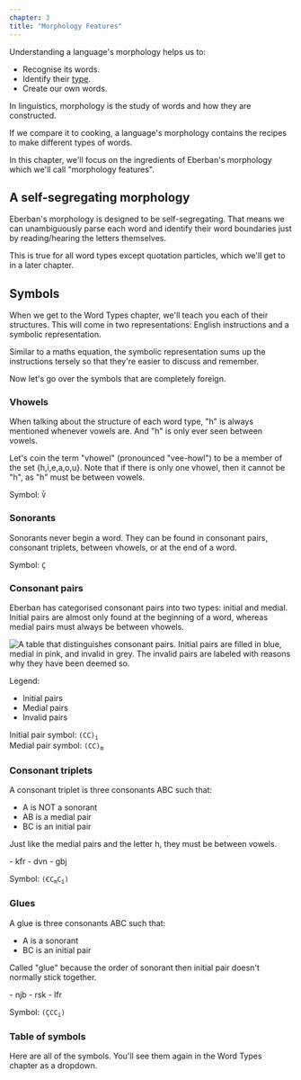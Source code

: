 ```yaml
---
chapter: 3
title: "Morphology Features"
---
```


Understanding a language's morphology helps us to:

- Recognise its words.
- Identify their [type](/chapters/word-types).
- Create our own words.

<Info type="jargon" title="Morphology">
In linguistics, morphology is the study of words and how they are constructed.
</Info>

If we compare it to cooking, a language's morphology contains the recipes to
make different types of words.

In this chapter, we'll focus on the ingredients of Eberban's morphology which
we'll call "morphology&nbsp;features".

## A self-segregating morphology

Eberban's morphology is designed to be self-segregating. That means we can
unambiguously parse each word and identify their word boundaries just by
reading/hearing the letters themselves.

This is true for all word types except quotation particles, which we'll get to
in a later chapter.

## Symbols

When we get to the Word Types chapter, we'll teach you each of their structures.
This will come in two representations: English instructions and a symbolic
representation.

Similar to a maths equation, the symbolic representation sums up the
instructions tersely so that they're easier to discuss and remember.

Now let's go over the symbols that are completely foreign.

### Vhowels

<Info type="jargon" title="Vhowels">
When talking about the structure of each word type, "h" is always mentioned
whenever vowels are. And "h" is only ever seen between vowels.

Let's coin the term "vhowel" (pronounced "vee-howl") to be a member of the set
\{h,i,e,a,o,u\}. Note that if there is only one vhowel, then it cannot be "h",
as "h" must be between vowels.
</Info>

Symbol: `V̌`

### Sonorants

Sonorants never begin a word. They can be found in consonant pairs, consonant
triplets, between vhowels, or at the end of a word. 

Symbol: `Ç`

### Consonant pairs

<Info type="jargon" title="Consonant pairs">
Eberban has categorised consonant pairs into two types: initial and medial.
Initial pairs are almost only found at the beginning of a word, whereas medial
pairs must always be between vhowels.
</Info>

![A table that distinguishes consonant pairs. Initial pairs are filled in blue,
medial in pink, and invalid in grey. The invalid pairs are labeled with reasons
why they have been deemed so.](/consonant-pairs.png "All consonant pairs.")

Legend:

- <span class="text-[#b4c7dc] font-bold dark:drop-shadow-md">Initial pairs</span>
- <span class="text-[#bf819e] font-bold dark:drop-shadow-md">Medial pairs</span>
- <span class="text-[#333333] font-bold dark:drop-shadow-md dark:[text-shadow:1px_1px_gray]">Invalid pairs</span>

Initial pair symbol: <code>(CC)<sub>i</sub></code><br />
Medial pair symbol: <code>(CC)<sub>m</sub></code>

### Consonant triplets

<Info type="jargon" title="Consonant triplets">
A consonant triplet is three consonants ABC such that:

- A is NOT a sonorant
- AB is a medial pair
- BC is an initial pair
</Info>

Just like the medial pairs and the letter h, they must be between vowels.

<Info type="examples">
- kfr
- dvn
- gbj
</Info>

Symbol: <code>(ꞒC<sub>m</sub>C<sub>i</sub>)</code>

### Glues

<Info type="jargon" title="Glues">
A glue is three consonants ABC such that:

- A is a sonorant
- BC is an initial pair
</Info>

Called "glue" because the order of sonorant then initial pair doesn't normally
stick together.

<Info type="examples">
- njb
- rsk
- lfr
</Info>

Symbol: <code>(ÇCC<sub>i</sub>)</code>

### Table of symbols

Here are all of the symbols. You'll see them again in the Word Types chapter as
a dropdown.

<Table />

